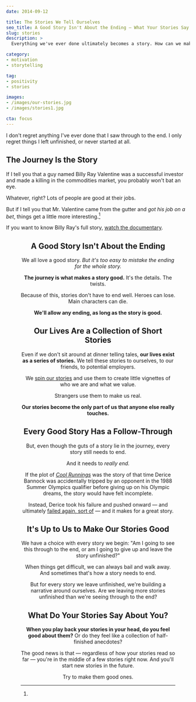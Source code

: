 ```yaml
---
date: 2014-09-12

title: The Stories We Tell Ourselves
seo_title: A Good Story Isn't About the Ending — What Your Stories Say About You
slug: stories
description: >
  Everything we've ever done ultimately becomes a story. How can we make sure the stories we tell ourselves — and others — are good?

category:
- motivation
- storytelling

tag:
- positivity
- stories

images:
- /images/our-stories.jpg
- /images/stories1.jpg

cta: focus
---
```



I don't regret anything I've ever done that I saw through to the end. I only
regret things I left unfinished, or never started at all.

## The Journey Is the Story

If I tell you that a guy named Billy Ray Valentine was a successful investor and
made a killing in the commodities market, you probably won't bat an eye.

Whatever, right? Lots of people are good at their jobs.

But if I tell you that Mr. Valentine came from the gutter and _got his job on a
bet_, things get a little more interesting.[^trading-places]

[^trading-places]:
  If you want to know Billy Ray's full story, [watch the documentary][1].

<Figure
  align="center"
  src="images/stories1.jpg"
  alt="Stories."
/>

## A Good Story Isn't About the Ending

We all love a good story. _But it's too easy to mistake the ending for the whole story._

**The journey is what makes a story good.** It's the details. The twists.

Because of this, stories don't have to end well. Heroes can lose. Main
characters can die.

**We'll allow any ending, as long as the story is good.**

## Our Lives Are a Collection of Short Stories

Even if we don't sit around at dinner telling tales, **our lives exist as a series of stories.** We tell these stories to ourselves, to our friends, to potential employers.

We [spin our stories][2] and use them to create little vignettes of who we are
and what we value.

Strangers use them to make us real.

**Our stories become the only part of us that anyone else really touches.**

## Every Good Story Has a Follow-Through

But, even though the guts of a story lie in the journey, every story still needs
to end.

And it needs to _really end._

If the plot of [_Cool Runnings_][3] was the story of that time Derice Bannock
was accidentally tripped by an opponent in the 1988 Summer Olympics qualifier
before giving up on his Olympic dreams, the story would have felt incomplete.

Instead, Derice took his failure and pushed onward — and ultimately [failed
again, sort of][4] — and it makes for a great story.

## It's Up to Us to Make Our Stories Good

We have a choice with every story we begin: "Am I going to see this through to
the end, or am I going to give up and leave the story unfinished?"

When things get difficult, we can always bail and walk away. And sometimes
that's how a story needs to end.

But for every story we leave unfinished, we're building a narrative around
ourselves. Are we leaving more stories unfinished than we're seeing through to
the end?

## What Do Your Stories Say About You?

**When you play back your stories in your head, do you feel good about them?**
Or do they feel like a collection of half-finished anecdotes?

The good news is that — regardless of how your stories read so far — you're in
the middle of a few stories right now. And you'll start new stories in the
future.

Try to make them good ones.

[1]: http://amzn.to/X7sjiL
[2]: /bright-side
[3]: http://amzn.to/WTy0QP
[4]: https://www.youtube.com/watch?v=31M_MdSVxV8
